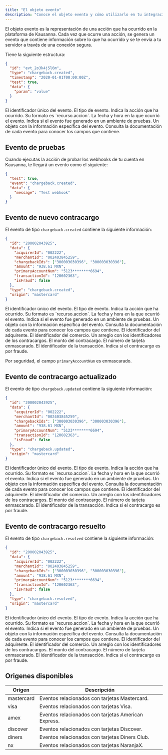 ```yaml
---
title: "El objeto evento"
description: "Conoce el objeto evento y cómo utilizarlo en tu integración"
---
```


El objeto evento es la representación de una acción que ha ocurrido en la plataforma de Kausanna. Cada vez que ocurre una acción, se genera un evento que contiene información sobre lo que ha ocurrido y se te envía a tu servidor a través de una conexión segura.

Tiene la siguiente estructura:

```json
{
  "id": "evt_2o3k4j5l6m",
  "type": "chargeback.created",
  "timestamp": "2020-01-01T00:00:00Z",
  "test": true,
  "data": {
    "param": "value"
  }
}
```

<ParamField path="id" type="string">
  El identificador único del evento.
</ParamField>

<ParamField path="type" type="string">
  El tipo de evento. Indica la acción que ha ocurrido. Su formato es `recurso.accion`.
</ParamField>

<ParamField path="timestamp" type="string">
  La fecha y hora en la que ocurrió el evento.
</ParamField>

<ParamField path="test" type="boolean">
  Indica si el evento fue generado en un ambiente de pruebas.
</ParamField>

<ParamField path="data" type="object">
  Un objeto con la información específica del evento. Consulta la documentación de cada evento para
  conocer los campos que contiene.
</ParamField>

## Evento de pruebas

Cuando ejecutas la acción de probar los webhooks de tu cuenta en Kausanna, te llegará un evento como el siguiente:

```json
{
  "test": true,
  "event": "chargeback.created",
  "data": {
    "message": "Test webhook"
  }
}
```

## Evento de nuevo contracargo

El evento de tipo `chargeback.created` contiene la siguiente información:

```json
{
  "id": "200002043925",
  "data": {
    "acquirerId": "002222",
    "merchantId": "002403845259",
    "chargebackIds": ["300003030396", "300003030396"],
    "amount": "938.61 MXN",
    "primaryAccountNum": "5123********6694",
    "transactionId": "120602363",
    "isFraud": false
  },
  "type": "chargeback.created",
  "origin": "mastercard"
}
```

<ParamField path="id" type="string">
  El identificador único del evento.
</ParamField>

<ParamField path="type" type="string">
  El tipo de evento. Indica la acción que ha ocurrido. Su formato es `recurso.accion`.
</ParamField>

<ParamField path="timestamp" type="string">
  La fecha y hora en la que ocurrió el evento.
</ParamField>

<ParamField path="test" type="boolean">
  Indica si el evento fue generado en un ambiente de pruebas.
</ParamField>

<ParamField path="data" type="object">
  Un objeto con la información específica del evento. Consulta la documentación de cada evento para
  conocer los campos que contiene.
</ParamField>

<ParamField path="data.acquirerId" type="string">
  El identificador del adquirente.
</ParamField>

<ParamField path="data.merchantId" type="string">
  El identificador del comercio.
</ParamField>

<ParamField path="data.chargebackIds" type="array">
  Un arreglo con los identificadores de los contracargos.
</ParamField>

<ParamField path="data.amount" type="string">
  El monto del contracargo.
</ParamField>

<ParamField path="data.primaryAccountNum" type="string">
  El número de tarjeta enmascarado.
</ParamField>

<ParamField path="data.transactionId" type="string">
  El identificador de la transacción.
</ParamField>

<ParamField path="data.isFraud" type="boolean">
  Indica si el contracargo es por fraude.
</ParamField>

<Info>Por seguridad, el campo `primaryAccountNum` es enmascarado.</Info>

## Evento de contracargo actualizado

El evento de tipo `chargeback.updated` contiene la siguiente información:

```json
{
  "id": "200002043925",
  "data": {
    "acquirerId": "002222",
    "merchantId": "002403845259",
    "chargebackIds": ["300003030396", "300003030396"],
    "amount": "938.61 MXN",
    "primaryAccountNum": "5123********6694",
    "transactionId": "120602363",
    "isFraud": false
  },
  "type": "chargeback.updated",
  "origin": "mastercard"
}
```

<ParamField path="id" type="string">
  El identificador único del evento.
</ParamField>

<ParamField path="type" type="string">
  El tipo de evento. Indica la acción que ha ocurrido. Su formato es `recurso.accion`.
</ParamField>

<ParamField path="timestamp" type="string">
  La fecha y hora en la que ocurrió el evento.
</ParamField>

<ParamField path="test" type="boolean">
  Indica si el evento fue generado en un ambiente de pruebas.
</ParamField>

<ParamField path="data" type="object">
  Un objeto con la información específica del evento. Consulta la documentación de cada evento para
  conocer los campos que contiene.
</ParamField>

<ParamField path="data.acquirerId" type="string">
  El identificador del adquirente.
</ParamField>

<ParamField path="data.merchantId" type="string">
  El identificador del comercio.
</ParamField>

<ParamField path="data.chargebackIds" type="array">
  Un arreglo con los identificadores de los contracargos.
</ParamField>

<ParamField path="data.amount" type="string">
  El monto del contracargo.
</ParamField>

<ParamField path="data.primaryAccountNum" type="string">
  El número de tarjeta enmascarado.
</ParamField>

<ParamField path="data.transactionId" type="string">
  El identificador de la transacción.
</ParamField>

<ParamField path="data.isFraud" type="boolean">
  Indica si el contracargo es por fraude.
</ParamField>

## Evento de contracargo resuelto

El evento de tipo `chargeback.resolved` contiene la siguiente información:

```json
{
  "id": "200002043925",
  "data": {
    "acquirerId": "002222",
    "merchantId": "002403845259",
    "chargebackIds": ["300003030396", "300003030396"],
    "amount": "938.61 MXN",
    "primaryAccountNum": "5123********6694",
    "transactionId": "120602363",
    "isFraud": false
  },
  "type": "chargeback.resolved",
  "origin": "mastercard"
}
```

<ParamField path="id" type="string">
  El identificador único del evento.
</ParamField>

<ParamField path="type" type="string">
  El tipo de evento. Indica la acción que ha ocurrido. Su formato es `recurso.accion`.
</ParamField>

<ParamField path="timestamp" type="string">
  La fecha y hora en la que ocurrió el evento.
</ParamField>

<ParamField path="test" type="boolean">
  Indica si el evento fue generado en un ambiente de pruebas.
</ParamField>

<ParamField path="data" type="object">
  Un objeto con la información específica del evento. Consulta la documentación de cada evento para
  conocer los campos que contiene.
</ParamField>

<ParamField path="data.acquirerId" type="string">
  El identificador del adquirente.
</ParamField>

<ParamField path="data.merchantId" type="string">
  El identificador del comercio.
</ParamField>

<ParamField path="data.chargebackIds" type="array">
  Un arreglo con los identificadores de los contracargos.
</ParamField>

<ParamField path="data.amount" type="string">
  El monto del contracargo.
</ParamField>

<ParamField path="data.primaryAccountNum" type="string">
  El número de tarjeta enmascarado.
</ParamField>

<ParamField path="data.transactionId" type="string">
  El identificador de la transacción.
</ParamField>

<ParamField path="data.isFraud" type="boolean">
  Indica si el contracargo es por fraude.
</ParamField>

## Origenes disponibles

| Origen     | Descripción                                         |
| ---------- | --------------------------------------------------- |
| mastercard | Eventos relacionados con tarjetas Mastercard.       |
| visa       | Eventos relacionados con tarjetas Visa.             |
| amex       | Eventos relacionados con tarjetas American Express. |
| discover   | Eventos relacionados con tarjetas Discover.         |
| diners     | Eventos relacionados con tarjetas Diners Club.      |
| nx         | Eventos relacionados con tarjetas NaranjaX.         |

